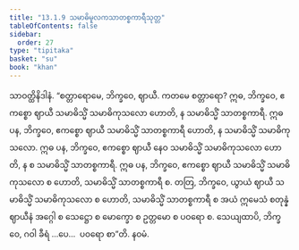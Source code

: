 ```yaml
---
title: "13.1.9 သမာဓိမူလကသာတစ္စကာရီသုတ္တ"
tableOfContents: false
sidebar:
  order: 27
type: "tipitaka"
basket: "su"
book: "khan"
---
```



<DynamicBreadcrumb />

<Division number="670" book="khan">

<Paragraph number="1296" book="khan">
သာဝတ္ထိနိဒါနံ. “စတ္တာရောမေ, ဘိက္ခဝေ, ဈာယီ. ကတမေ စတ္တာရော? ဣဓ, ဘိက္ခဝေ, ဧကစ္စော ဈာယီ သမာဓိသ္မိံ သမာဓိကုသလော ဟောတိ, န သမာဓိသ္မိံ သာတစ္စကာရီ. ဣဓ ပန, ဘိက္ခဝေ, ဧကစ္စော ဈာယီ သမာဓိသ္မိံ သာတစ္စကာရီ ဟောတိ, န သမာဓိသ္မိံ သမာဓိကုသလော. ဣဓ ပန, ဘိက္ခဝေ, ဧကစ္စော ဈာယီ နေဝ သမာဓိသ္မိံ သမာဓိကုသလော ဟောတိ, န စ သမာဓိသ္မိံ သာတစ္စကာရီ. ဣဓ ပန, ဘိက္ခဝေ, ဧကစ္စော ဈာယီ သမာဓိသ္မိံ သမာဓိကုသလော စ ဟောတိ, သမာဓိသ္မိံ သာတစ္စကာရီ စ. တတြ, ဘိက္ခဝေ, ယွာယံ ဈာယီ သမာဓိသ္မိံ သမာဓိကုသလော စ ဟောတိ, သမာဓိသ္မိံ သာတစ္စကာရီ စ အယံ ဣမေသံ စတုန္နံ ဈာယီနံ အဂ္ဂေါ စ သေဋ္ဌော စ မောက္ခော စ ဥတ္တမော စ ပဝရော စ. သေယျထာပိ, ဘိက္ခဝေ, ဂဝါ ခီရံ …ပေ…  ပဝရော စာ”တိ.

</Paragraph>
</Division>

<Paragraph number="1297" type="center" book="khan">
နဝမံ.
</Paragraph>